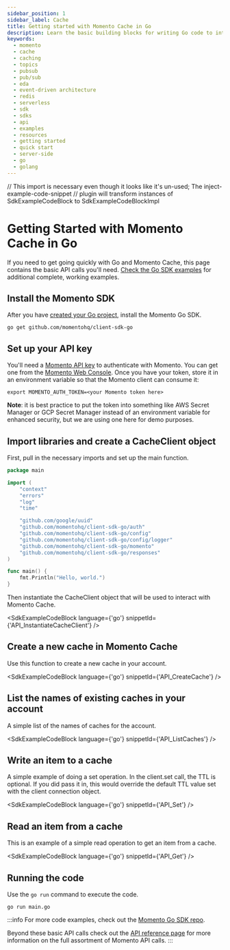 ```yaml
---
sidebar_position: 1
sidebar_label: Cache
title: Getting started with Momento Cache in Go
description: Learn the basic building blocks for writing Go code to interact with Momento Cache.
keywords:
  - momento
  - cache
  - caching
  - topics
  - pubsub
  - pub/sub
  - eda
  - event-driven architecture
  - redis
  - serverless
  - sdk
  - sdks
  - api
  - examples
  - resources
  - getting started
  - quick start
  - server-side
  - go
  - golang
---
```


// This import is necessary even though it looks like it's un-used; The inject-example-code-snippet
// plugin will transform instances of SdkExampleCodeBlock to SdkExampleCodeBlockImpl

# Getting Started with Momento Cache in Go

If you need to get going quickly with Go and Momento Cache, this page contains the basic API calls you'll need. [Check the Go SDK examples](https://github.com/momentohq/client-sdk-go/tree/main/examples) for additional complete, working examples.

## Install the Momento SDK

After you have [created your Go project](https://go.dev/doc/code#Command), install the Momento Go SDK.
```cli
go get github.com/momentohq/client-sdk-go
```

## Set up your API key

You'll need a [Momento API key](/cache/develop/authentication/api-keys.md) to authenticate with Momento.  You can get one from the [Momento Web Console](https://console.gomomento.com/caches).
Once you have your token, store it in an environment variable so that the Momento client can consume it:

```
export MOMENTO_AUTH_TOKEN=<your Momento token here>
```

**Note**: it is best practice to put the token into something like AWS Secret Manager or GCP Secret Manager instead of an environment variable for enhanced security, but we are using one here for demo purposes.

## Import libraries and create a CacheClient object
First, pull in the necessary imports and set up the main function.

```go
package main

import (
	"context"
	"errors"
	"log"
	"time"

	"github.com/google/uuid"
	"github.com/momentohq/client-sdk-go/auth"
	"github.com/momentohq/client-sdk-go/config"
	"github.com/momentohq/client-sdk-go/config/logger"
	"github.com/momentohq/client-sdk-go/momento"
	"github.com/momentohq/client-sdk-go/responses"
)

func main() {
    fmt.Println("Hello, world.")
}
```

Then instantiate the CacheClient object that will be used to interact with Momento Cache.

<SdkExampleCodeBlock language={'go'} snippetId={'API_InstantiateCacheClient'} />

## Create a new cache in Momento Cache
Use this function to create a new cache in your account.

<SdkExampleCodeBlock language={'go'} snippetId={'API_CreateCache'} />

## List the names of existing caches in your account
A simple list of the names of caches for the account.

<SdkExampleCodeBlock language={'go'} snippetId={'API_ListCaches'} />

## Write an item to a cache
A simple example of doing a set operation. In the client.set call, the TTL is optional. If you did pass it in, this would override the default TTL value set with the client connection object.

<SdkExampleCodeBlock language={'go'} snippetId={'API_Set'} />

## Read an item from a cache
This is an example of a simple read operation to get an item from a cache.

<SdkExampleCodeBlock language={'go'} snippetId={'API_Get'} />

## Running the code
Use the `go run` command to execute the code.

```cli
go run main.go
```

:::info
For more code examples, check out the [Momento Go SDK repo](https://github.com/momentohq/client-sdk-go/tree/main/examples).

Beyond these basic API calls check out the [API reference page](/cache/develop/api-reference/index.mdx) for more information on the full assortment of Momento API calls.
:::
